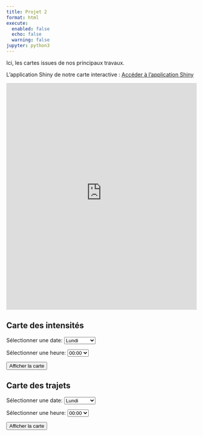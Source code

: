 ```yaml
---
title: Projet 2
format: html
execute:
  enabled: false
  echo: false
  warning: false
jupyter: python3
---
```


Ici, les cartes issues de nos principaux travaux.


L'application Shiny de notre carte interactive : [Accéder à l'application Shiny](https://cyclevision3map.shinyapps.io/shiny_app/){target="_blank"}

<iframe src="https://cyclevision3map.shinyapps.io/shiny_app/" width="100%" height="600px" frameborder="0"></iframe>

<body>
    <!-- Carte des intensités -->
    <h2>Carte des intensités</h2>
    <form>
        <label for="date-intensity">Sélectionner une date:</label>
        <select id="date-intensity">
            <option value="01">Lundi</option>
            <option value="02">Mardi</option>
            <option value="03">Mercredi</option>
            <option value="04">Jeudi</option>
            <option value="05">Vendredi</option>
            <option value="06">Samedi</option>
            <option value="07">Dimanche</option>
        </select>
        
        <label for="heure-intensity">Sélectionner une heure:</label>
        <select id="heure-intensity">
            <option value="00">00:00</option>
            <option value="01">01:00</option>
            <option value="02">02:00</option>
            <option value="03">03:00</option>
            <option value="04">04:00</option>
            <option value="05">05:00</option>
            <option value="06">06:00</option>
            <option value="07">07:00</option>
            <option value="08">08:00</option>
            <option value="09">09:00</option>
            <option value="10">10:00</option>
            <option value="11">11:00</option>
            <option value="12">12:00</option>
            <option value="13">13:00</option>
            <option value="14">14:00</option>
            <option value="15">15:00</option>
            <option value="16">16:00</option>
            <option value="17">17:00</option>
            <option value="18">18:00</option>
            <option value="19">19:00</option>
            <option value="20">20:00</option>
            <option value="21">21:00</option>
            <option value="22">22:00</option>
            <option value="23">23:00</option>
        </select>
        
        <button type="button" onclick="afficherCarte('intensity')">Afficher la carte</button>
    </form>
    <div id="carte-intensity"></div>

    <!-- Carte des trajets -->
    <h2>Carte des trajets</h2>
    <form>
        <label for="date-trajets">Sélectionner une date:</label>
        <select id="date-trajets">
            <option value="01">Lundi</option>
            <option value="02">Mardi</option>
            <option value="03">Mercredi</option>
            <option value="04">Jeudi</option>
            <option value="05">Vendredi</option>
            <option value="06">Samedi</option>
            <option value="07">Dimanche</option>
        </select>
        
        <label for="heure-trajets">Sélectionner une heure:</label>
        <select id="heure-trajets">
            <option value="00">00:00</option>
            <option value="01">01:00</option>
            <option value="02">02:00</option>
            <option value="03">03:00</option>
            <option value="04">04:00</option>
            <option value="05">05:00</option>
            <option value="06">06:00</option>
            <option value="07">07:00</option>
            <option value="08">08:00</option>
            <option value="09">09:00</option>
            <option value="10">10:00</option>
            <option value="11">11:00</option>
            <option value="12">12:00</option>
            <option value="13">13:00</option>
            <option value="14">14:00</option>
            <option value="15">15:00</option>
            <option value="16">16:00</option>
            <option value="17">17:00</option>
            <option value="18">18:00</option>
            <option value="19">19:00</option>
            <option value="20">20:00</option>
            <option value="21">21:00</option>
            <option value="22">22:00</option>
            <option value="23">23:00</option>
        </select>
        
        <button type="button" onclick="afficherCarte('trajets')">Afficher la carte</button>
    </form>
    <div id="carte-trajets"></div>

    <script>
        function afficherCarte(type) {
            // Sélectionner les bons éléments en fonction du type
            const date = document.getElementById(`date-${type}`).value;
            const heure = document.getElementById(`heure-${type}`).value;
            const carteDiv = document.getElementById(`carte-${type}`);

            // Générer le chemin du fichier correspondant
            const fichierCarte = (type === 'intensity') 
                ? `projet2_files/cartes_intensity/intensity_${date}_${heure}.html`
                : `projet2_files/cartes_trajets/trajets_${date}_${heure}.html`;

            // Supprimer l'iframe existante (si elle existe)
            carteDiv.innerHTML = '';

            // Créer une nouvelle iframe
            const iframe = document.createElement('iframe');
            iframe.src = fichierCarte;
            iframe.width = '100%';
            iframe.height = '500px';

            // Ajouter l'iframe à la div
            carteDiv.appendChild(iframe);
        }
    </script>
</body>
</html>